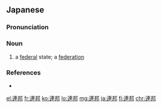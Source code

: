 {{also|聯邦|联邦}}
==Japanese==
{{ja-kanjitab|れん|ほう|k2=ぽう|yomi=on}}

===Pronunciation===
{{ja-pron|れんぽう}}

===Noun===

{{ja-noun|れんぽう|kyu=聯邦}}

# a [[federal]] state; a [[federation]]
#: {{ja-usex|ソビエト連邦は1991年に崩壊した。|^ソビエト れんぽう は 1991 ねん に ほうかい した。|The Soviet Union collapsed in 1991.}}

===References===
* {{R:Shogakukan}}

[[el:連邦]]
[[fr:連邦]]
[[ko:連邦]]
[[lo:連邦]]
[[mg:連邦]]
[[ja:連邦]]
[[fi:連邦]]
[[chr:連邦]]